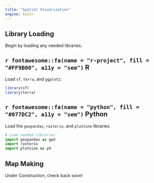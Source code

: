 ```yaml
---
title: "Spatial Visualization"
engine: knitr
---
```


## Library Loading

Begin by loading any needed libraries.

:::panel-tabset
## `r fontawesome::fa(name = "r-project", fill = "#FF9B00", a11y = "sem")` R

Load `sf`, `terra`, and `ggplot2`.

```r
library(sf)
library(terra)
```

## `r fontawesome::fa(name = "python", fill = "#077DC2", a11y = "sem")` Python

Load the `geopandas`, `rasterio`, and `plotnine` libraries.

```python
# Load needed libraries
import geopandas as gpd
import rasterio
import plotnine as p9
```
:::

## Map Making

Under Construction, check back soon!

